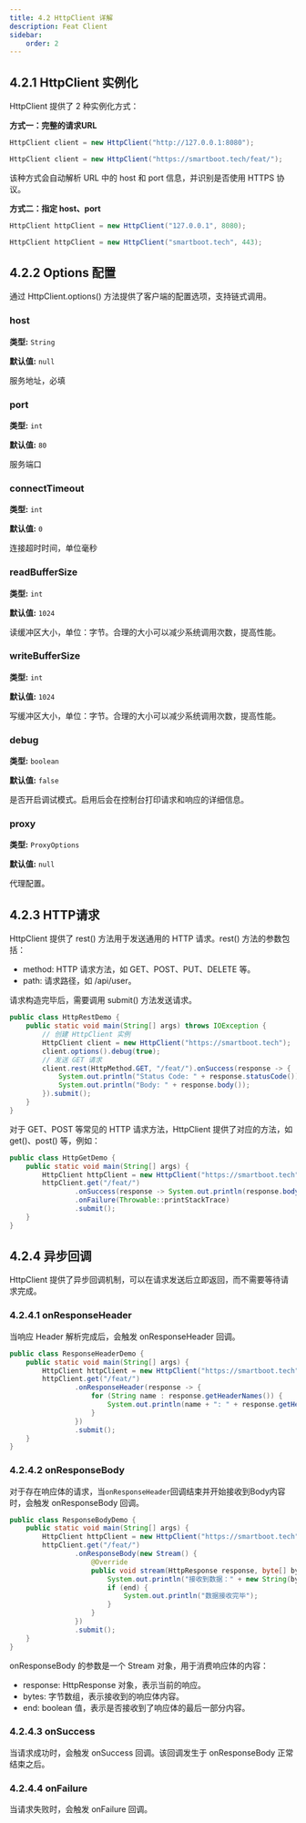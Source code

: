 ```yaml
---
title: 4.2 HttpClient 详解
description: Feat Client
sidebar:
    order: 2
---
```


## 4.2.1 HttpClient 实例化
HttpClient 提供了 2 种实例化方式：

**方式一：完整的请求URL**
```java
HttpClient client = new HttpClient("http://127.0.0.1:8080");

HttpClient client = new HttpClient("https://smartboot.tech/feat/");
```
该种方式会自动解析 URL 中的 host 和 port 信息，并识别是否使用 HTTPS 协议。

**方式二：指定 host、port**
```java
HttpClient httpClient = new HttpClient("127.0.0.1", 8080);

HttpClient httpClient = new HttpClient("smartboot.tech", 443);
```


## 4.2.2 Options 配置
通过 HttpClient.options() 方法提供了客户端的配置选项，支持链式调用。
### host
**类型:** `String`

**默认值:** `null`

服务地址，必填

### port
**类型:** `int`

**默认值:** `80`

服务端口


### connectTimeout
**类型:** `int`

**默认值:** `0`

连接超时时间，单位毫秒

### readBufferSize
**类型:** `int`

**默认值:** `1024`

读缓冲区大小，单位：字节。合理的大小可以减少系统调用次数，提高性能。

### writeBufferSize
**类型:** `int`

**默认值:** `1024`

写缓冲区大小，单位：字节。合理的大小可以减少系统调用次数，提高性能。

### debug
**类型:** `boolean`

**默认值:** `false`

是否开启调试模式。启用后会在控制台打印请求和响应的详细信息。

### proxy
**类型:** `ProxyOptions`

**默认值:** `null`

代理配置。

## 4.2.3 HTTP请求
HttpClient 提供了 rest() 方法用于发送通用的 HTTP 请求。rest() 方法的参数包括：
- method: HTTP 请求方法，如 GET、POST、PUT、DELETE 等。
- path: 请求路径，如 /api/user。

请求构造完毕后，需要调用 submit() 方法发送请求。

```java title=HttpRestDemo.java "rest" "HttpMethod.GET" "submit"
public class HttpRestDemo {
    public static void main(String[] args) throws IOException {
        // 创建 HttpClient 实例
        HttpClient client = new HttpClient("https://smartboot.tech");
        client.options().debug(true);
        // 发送 GET 请求
        client.rest(HttpMethod.GET, "/feat/").onSuccess(response -> {
            System.out.println("Status Code: " + response.statusCode());
            System.out.println("Body: " + response.body());
        }).submit();
    }
}
```

对于 GET、POST 等常见的 HTTP 请求方法，HttpClient 提供了对应的方法，如 get()、post() 等，例如：
```java title=HttpGetDemo.java "get" "submit"
public class HttpGetDemo {
    public static void main(String[] args) {
        HttpClient httpClient = new HttpClient("https://smartboot.tech");
        httpClient.get("/feat/")
                .onSuccess(response -> System.out.println(response.body()))
                .onFailure(Throwable::printStackTrace)
                .submit();
    }
}
```

## 4.2.4 异步回调
HttpClient 提供了异步回调机制，可以在请求发送后立即返回，而不需要等待请求完成。

### 4.2.4.1 onResponseHeader
当响应 Header 解析完成后，会触发 onResponseHeader 回调。
```java title=ResponseHeaderDemo.java "onResponseHeader"
public class ResponseHeaderDemo {
    public static void main(String[] args) {
        HttpClient httpClient = new HttpClient("https://smartboot.tech");
        httpClient.get("/feat/")
                .onResponseHeader(response -> {
                    for (String name : response.getHeaderNames()) {
                        System.out.println(name + ": " + response.getHeader(name));
                    }
                })
                .submit();
    }
}
```

### 4.2.4.2 onResponseBody
对于存在响应体的请求，当`onResponseHeader`回调结束并开始接收到Body内容时，会触发 onResponseBody 回调。
```java title=ResponseBodyDemo.java "onResponseBody"
public class ResponseBodyDemo {
    public static void main(String[] args) {
        HttpClient httpClient = new HttpClient("https://smartboot.tech");
        httpClient.get("/feat/")
                .onResponseBody(new Stream() {
                    @Override
                    public void stream(HttpResponse response, byte[] bytes, boolean end) throws IOException {
                        System.out.println("接收到数据：" + new String(bytes));
                        if (end) {
                            System.out.println("数据接收完毕");
                        }
                    }
                })
                .submit();
    }
}
```
onResponseBody 的参数是一个 Stream 对象，用于消费响应体的内容：
- response: HttpResponse 对象，表示当前的响应。
- bytes: 字节数组，表示接收到的响应体内容。
- end: boolean 值，表示是否接收到了响应体的最后一部分内容。
### 4.2.4.3 onSuccess
当请求成功时，会触发 onSuccess 回调。该回调发生于 onResponseBody 正常结束之后。
### 4.2.4.4 onFailure
当请求失败时，会触发 onFailure 回调。